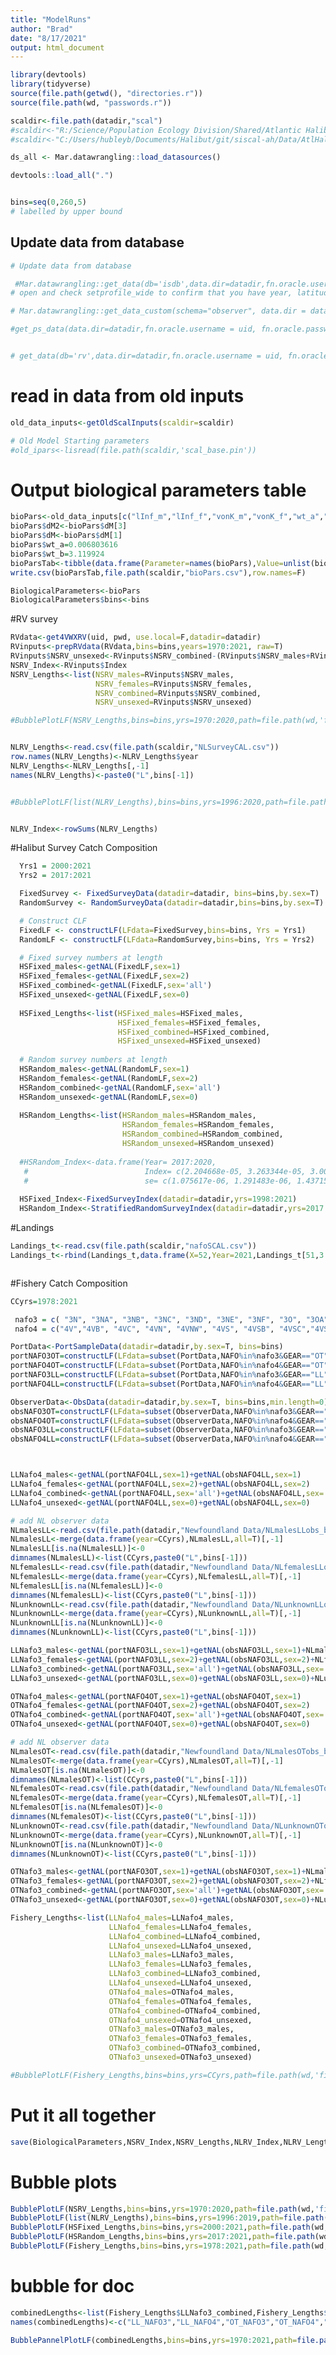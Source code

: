 ```yaml
---
title: "ModelRuns"
author: "Brad"
date: "8/17/2021"
output: html_document
---
```


```r
library(devtools)
library(tidyverse)
source(file.path(getwd(), "directories.r"))
source(file.path(wd, "passwords.r")) 

scaldir<-file.path(datadir,"scal")
#scaldir<-"R:/Science/Population Ecology Division/Shared/Atlantic Halibut/Assessments & Updates/2021 Framework/Data/Model Inputs"
#scaldir<-"C:/Users/hubleyb/Documents/Halibut/git/siscal-ah/Data/AtlHal"

ds_all <- Mar.datawrangling::load_datasources()

devtools::load_all(".")


bins=seq(0,260,5)
# labelled by upper bound

```


## Update data from database 

```r


# Update data from database 

 #Mar.datawrangling::get_data(db='isdb',data.dir=datadir,fn.oracle.username = uid, fn.oracle.password = pwd, fn.oracle.dsn = 'ptran',usepkg='roracle',force.extract=T)
# open and check setprofile_wide to confirm that you have year, latitude & longitude

# Mar.datawrangling::get_data_custom(schema="observer", data.dir = datadir, tables = c("ISFISHLENGTHS","ISSAMPLES"), usepkg = "roracle", fn.oracle.dsn= "PTRAN", fn.oracle.username=uid, fn.oracle.password =pwd)

#get_ps_data(data.dir=datadir,fn.oracle.username = uid, fn.oracle.password = pwd, fn.oracle.dsn = 'ptran',usepkg='roracle',force.extract=T)


# get_data(db='rv',data.dir=datadir,fn.oracle.username = uid, fn.oracle.password = pwd, fn.oracle.dsn = 'ptran',usepkg='roracle',force.extract=T)


```


# read in data from old inputs

```r
old_data_inputs<-getOldScalInputs(scaldir=scaldir)

# Old Model Starting parameters
#old_ipars<-lisread(file.path(scaldir,'scal_base.pin'))

```



# Output biological parameters table
```r
bioPars<-old_data_inputs[c("lInf_m","lInf_f","vonK_m","vonK_f","wt_a","wt_b","aMat_50","aMat_95","prior_initM","dM")]
bioPars$dM2<-bioPars$dM[3]
bioPars$dM<-bioPars$dM[1]
bioPars$wt_a=0.006803616
bioPars$wt_b=3.119924
bioParsTab<-tibble(data.frame(Parameter=names(bioPars),Value=unlist(bioPars)))
write.csv(bioParsTab,file.path(scaldir,"bioPars.csv"),row.names=F)

BiologicalParameters<-bioPars
BiologicalParameters$bins<-bins
```

#RV survey

```r

RVdata<-get4VWXRV(uid, pwd, use.local=F,datadir=datadir)
RVinputs<-prepRVdata(RVdata,bins=bins,years=1970:2021, raw=T)
RVinputs$NSRV_unsexed<-RVinputs$NSRV_combined-(RVinputs$NSRV_males+RVinputs$NSRV_females) # unsexed
NSRV_Index<-RVinputs$Index
NSRV_Lengths<-list(NSRV_males=RVinputs$NSRV_males,
                   NSRV_females=RVinputs$NSRV_females,
                   NSRV_combined=RVinputs$NSRV_combined,
                   NSRV_unsexed=RVinputs$NSRV_unsexed)

#BubblePlotLF(NSRV_Lengths,bins=bins,yrs=1970:2020,path=file.path(wd,'figures'),filen='RVSurvey',inches=0.3)


NLRV_Lengths<-read.csv(file.path(scaldir,"NLSurveyCAL.csv"))
row.names(NLRV_Lengths)<-NLRV_Lengths$year
NLRV_Lengths<-NLRV_Lengths[,-1]
names(NLRV_Lengths)<-paste0("L",bins[-1])


#BubblePlotLF(list(NLRV_Lengths),bins=bins,yrs=1996:2020,path=file.path(wd,'figures'),filen='NLRVSurvey',inches=0.3)


NLRV_Index<-rowSums(NLRV_Lengths)

```



#Halibut Survey Catch Composition
```r
  Yrs1 = 2000:2021        
  Yrs2 = 2017:2021        

  FixedSurvey <- FixedSurveyData(datadir=datadir, bins=bins,by.sex=T)
  RandomSurvey <- RandomSurveyData(datadir=datadir,bins=bins,by.sex=T)

  # Construct CLF
  FixedLF <- constructLF(LFdata=FixedSurvey,bins=bins, Yrs = Yrs1)
  RandomLF <- constructLF(LFdata=RandomSurvey,bins=bins, Yrs = Yrs2)

  # Fixed survey numbers at length    
  HSFixed_males<-getNAL(FixedLF,sex=1)
  HSFixed_females<-getNAL(FixedLF,sex=2)
  HSFixed_combined<-getNAL(FixedLF,sex='all')
  HSFixed_unsexed<-getNAL(FixedLF,sex=0)
  
  HSFixed_Lengths<-list(HSFixed_males=HSFixed_males,
                        HSFixed_females=HSFixed_females,
                        HSFixed_combined=HSFixed_combined,
                        HSFixed_unsexed=HSFixed_unsexed)
  
  # Random survey numbers at length    
  HSRandom_males<-getNAL(RandomLF,sex=1)
  HSRandom_females<-getNAL(RandomLF,sex=2)
  HSRandom_combined<-getNAL(RandomLF,sex='all')
  HSRandom_unsexed<-getNAL(RandomLF,sex=0)
  
  HSRandom_Lengths<-list(HSRandom_males=HSRandom_males,
                         HSRandom_females=HSRandom_females,
                         HSRandom_combined=HSRandom_combined,
                         HSRandom_unsexed=HSRandom_unsexed)
  
  #HSRandom_Index<-data.frame(Year= 2017:2020,
   #                          Index= c(2.204668e-05, 3.263344e-05, 3.004447e-05, 1.819697e-05), 
   #                          se= c(1.075617e-06, 1.291483e-06, 1.437159e-06, 8.738080e-07))
  
  HSFixed_Index<-FixedSurveyIndex(datadir=datadir,yrs=1998:2021)
  HSRandom_Index<-StratifiedRandomSurveyIndex(datadir=datadir,yrs=2017:2021)


```

#Landings
```r
Landings_t<-read.csv(file.path(scaldir,"nafoSCAL.csv"))
Landings_t<-rbind(Landings_t,data.frame(X=52,Year=2021,Landings_t[51,3:6]))
```

```r
```


#Fishery Catch Composition
```r
CCyrs=1978:2021

 nafo3 = c( "3N", "3NA", "3NB", "3NC", "3ND", "3NE", "3NF", "3O", "3OA", "3OC", "3OD", "3OE", "3PS", "3U")
 nafo4 = c("4V","4VB", "4VC", "4VN", "4VNW", "4VS", "4VSB", "4VSC","4VSW","4VW","4VX", "4W", "4WD", "4WE", "4WF", "4WG", "4WH", "4WJ", "4WK", "4WL", "4WM","4WX","4XMNOPQ", "4X", "4XL", "4XM", "4XN", "4XO", "4XP", "4XQ", "4XR", "4XU", "4XS", "4XRS", "5YB", "5ZJ", "5ZM", "5ZN","5ZEJ")

PortData<-PortSampleData(datadir=datadir,by.sex=T, bins=bins)
portNAFO3OT=constructLF(LFdata=subset(PortData,NAFO%in%nafo3&GEAR=="OT"),bins=bins, Yrs = CCyrs)
portNAFO4OT=constructLF(LFdata=subset(PortData,NAFO%in%nafo4&GEAR=="OT"),bins=bins, Yrs = CCyrs)
portNAFO3LL=constructLF(LFdata=subset(PortData,NAFO%in%nafo3&GEAR=="LL"),bins=bins, Yrs = CCyrs)
portNAFO4LL=constructLF(LFdata=subset(PortData,NAFO%in%nafo4&GEAR=="LL"),bins=bins, Yrs = CCyrs)

ObserverData<-ObsData(datadir=datadir,by.sex=T, bins=bins,min.length=0)
obsNAFO3OT=constructLF(LFdata=subset(ObserverData,NAFO%in%nafo3&GEAR=="OT"),bins=bins, Yrs = CCyrs)
obsNAFO4OT=constructLF(LFdata=subset(ObserverData,NAFO%in%nafo4&GEAR=="OT"),bins=bins, Yrs = CCyrs)
obsNAFO3LL=constructLF(LFdata=subset(ObserverData,NAFO%in%nafo3&GEAR=="LL"),bins=bins, Yrs = CCyrs)
obsNAFO4LL=constructLF(LFdata=subset(ObserverData,NAFO%in%nafo4&GEAR=="LL"),bins=bins, Yrs = CCyrs)



LLNafo4_males<-getNAL(portNAFO4LL,sex=1)+getNAL(obsNAFO4LL,sex=1)
LLNafo4_females<-getNAL(portNAFO4LL,sex=2)+getNAL(obsNAFO4LL,sex=2)
LLNafo4_combined<-getNAL(portNAFO4LL,sex='all')+getNAL(obsNAFO4LL,sex='all')
LLNafo4_unsexed<-getNAL(portNAFO4LL,sex=0)+getNAL(obsNAFO4LL,sex=0)

# add NL observer data
NLmalesLL<-read.csv(file.path(datadir,"Newfoundland Data/NLmalesLLobs_binned2022.csv"))
NLmalesLL<-merge(data.frame(year=CCyrs),NLmalesLL,all=T)[,-1]
NLmalesLL[is.na(NLmalesLL)]<-0
dimnames(NLmalesLL)<-list(CCyrs,paste0("L",bins[-1]))
NLfemalesLL<-read.csv(file.path(datadir,"Newfoundland Data/NLfemalesLLobs_binned2022.csv"))
NLfemalesLL<-merge(data.frame(year=CCyrs),NLfemalesLL,all=T)[,-1]
NLfemalesLL[is.na(NLfemalesLL)]<-0
dimnames(NLfemalesLL)<-list(CCyrs,paste0("L",bins[-1]))
NLunknownLL<-read.csv(file.path(datadir,"Newfoundland Data/NLunknownLLobs_binned2022.csv"))
NLunknownLL<-merge(data.frame(year=CCyrs),NLunknownLL,all=T)[,-1]
NLunknownLL[is.na(NLunknownLL)]<-0
dimnames(NLunknownLL)<-list(CCyrs,paste0("L",bins[-1]))

LLNafo3_males<-getNAL(portNAFO3LL,sex=1)+getNAL(obsNAFO3LL,sex=1)+NLmalesLL
LLNafo3_females<-getNAL(portNAFO3LL,sex=2)+getNAL(obsNAFO3LL,sex=2)+NLfemalesLL
LLNafo3_combined<-getNAL(portNAFO3LL,sex='all')+getNAL(obsNAFO3LL,sex='all')+NLmalesLL+NLfemalesLL+NLunknownLL
LLNafo3_unsexed<-getNAL(portNAFO3LL,sex=0)+getNAL(obsNAFO3LL,sex=0)+NLunknownLL

OTNafo4_males<-getNAL(portNAFO4OT,sex=1)+getNAL(obsNAFO4OT,sex=1)
OTNafo4_females<-getNAL(portNAFO4OT,sex=2)+getNAL(obsNAFO4OT,sex=2)
OTNafo4_combined<-getNAL(portNAFO4OT,sex='all')+getNAL(obsNAFO4OT,sex='all')
OTNafo4_unsexed<-getNAL(portNAFO4OT,sex=0)+getNAL(obsNAFO4OT,sex=0)

# add NL observer data
NLmalesOT<-read.csv(file.path(datadir,"Newfoundland Data/NLmalesOTobs_binned2022.csv"))
NLmalesOT<-merge(data.frame(year=CCyrs),NLmalesOT,all=T)[,-1]
NLmalesOT[is.na(NLmalesOT)]<-0
dimnames(NLmalesOT)<-list(CCyrs,paste0("L",bins[-1]))
NLfemalesOT<-read.csv(file.path(datadir,"Newfoundland Data/NLfemalesOTobs_binned2022.csv"))
NLfemalesOT<-merge(data.frame(year=CCyrs),NLfemalesOT,all=T)[,-1]
NLfemalesOT[is.na(NLfemalesOT)]<-0
dimnames(NLfemalesOT)<-list(CCyrs,paste0("L",bins[-1]))
NLunknownOT<-read.csv(file.path(datadir,"Newfoundland Data/NLunknownOTobs_binned2022.csv"))
NLunknownOT<-merge(data.frame(year=CCyrs),NLunknownOT,all=T)[,-1]
NLunknownOT[is.na(NLunknownOT)]<-0
dimnames(NLunknownOT)<-list(CCyrs,paste0("L",bins[-1]))

OTNafo3_males<-getNAL(portNAFO3OT,sex=1)+getNAL(obsNAFO3OT,sex=1)+NLmalesOT
OTNafo3_females<-getNAL(portNAFO3OT,sex=2)+getNAL(obsNAFO3OT,sex=2)+NLfemalesOT
OTNafo3_combined<-getNAL(portNAFO3OT,sex='all')+getNAL(obsNAFO3OT,sex='all')+NLmalesOT+NLfemalesOT+NLunknownOT
OTNafo3_unsexed<-getNAL(portNAFO3OT,sex=0)+getNAL(obsNAFO3OT,sex=0)+NLunknownOT

Fishery_Lengths<-list(LLNafo4_males=LLNafo4_males,
                      LLNafo4_females=LLNafo4_females,
                      LLNafo4_combined=LLNafo4_combined,
                      LLNafo4_unsexed=LLNafo4_unsexed, 
                      LLNafo3_males=LLNafo3_males,
                      LLNafo3_females=LLNafo3_females,
                      LLNafo3_combined=LLNafo3_combined,
                      LLNafo4_unsexed=LLNafo4_unsexed,  
                      OTNafo4_males=OTNafo4_males,
                      OTNafo4_females=OTNafo4_females,
                      OTNafo4_combined=OTNafo4_combined, 
                      OTNafo4_unsexed=OTNafo4_unsexed, 
                      OTNafo3_males=OTNafo3_males,
                      OTNafo3_females=OTNafo3_females,
                      OTNafo3_combined=OTNafo3_combined, 
                      OTNafo3_unsexed=OTNafo3_unsexed) 

#BubblePlotLF(Fishery_Lengths,bins=bins,yrs=CCyrs,path=file.path(wd,'figures'),filen='Commercial',inches=0.3)

```

# Put it all together
```r

save(BiologicalParameters,NSRV_Index,NSRV_Lengths,NLRV_Index,NLRV_Lengths,HSFixed_Index,HSFixed_Lengths,HSRandom_Index,HSRandom_Lengths,Landings_t,Fishery_Lengths,file=file.path(scaldir,"SCALmodeldata2021.rdata"))

```


# Bubble plots
```r

BubblePlotLF(NSRV_Lengths,bins=bins,yrs=1970:2020,path=file.path(wd,'figures'),filen='NSRVSurvey',inches=0.3,graphic='png')
BubblePlotLF(list(NLRV_Lengths),bins=bins,yrs=1996:2019,path=file.path(wd,'figures'),filen='NLRVSurvey',inches=0.3,graphic='png')
BubblePlotLF(HSFixed_Lengths,bins=bins,yrs=2000:2021,path=file.path(wd,'figures'),filen='FixedSurvey',inches=0.3,graphic='png')
BubblePlotLF(HSRandom_Lengths,bins=bins,yrs=2017:2021,path=file.path(wd,'figures'),filen='RandomSurvey',inches=0.3,graphic='png')
BubblePlotLF(Fishery_Lengths,bins=bins,yrs=1978:2021,path=file.path(wd,'figures'),filen='Commercial',inches=0.3,graphic='png')


```

# bubble for doc
```r
combinedLengths<-list(Fishery_Lengths$LLNafo3_combined,Fishery_Lengths$LLNafo4_combined,Fishery_Lengths$OTNafo3_combined,Fishery_Lengths$OTNafo4_combined,NSRV_Lengths$NSRV_combined,HSFixed_Lengths$HSFixed_combined,HSRandom_Lengths$HSRandom_combined)
names(combinedLengths)<-c("LL_NAFO3","LL_NAFO4","OT_NAFO3","OT_NAFO4","RV_4VWX","HS_Fixed","HS_Random")

BubblePannelPlotLF(combinedLengths,bins=bins,yrs=1970:2021,path=file.path(wd,'figures'),filen='Combined',inches=0.1,graphic='png',ht=11,wd=8)

```

